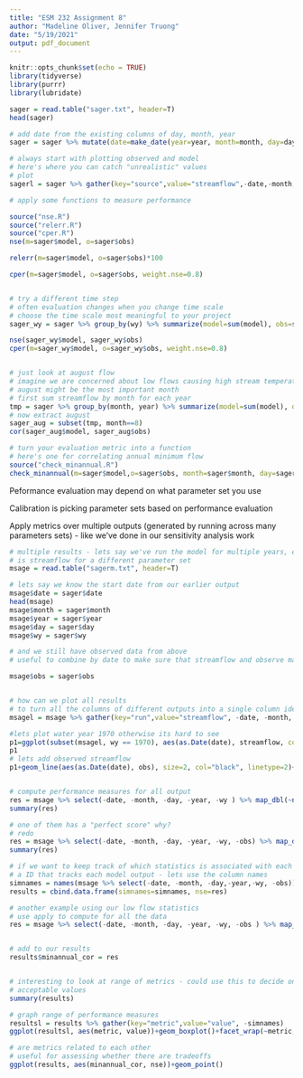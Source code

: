 ```yaml
---
title: "ESM 232 Assignment 8"
author: "Madeline Oliver, Jennifer Truong"
date: "5/19/2021"
output: pdf_document
---
```


```r
knitr::opts_chunk$set(echo = TRUE)
library(tidyverse)
library(purrr)
library(lubridate)
```


```r

sager = read.table("sager.txt", header=T)
head(sager)

# add date from the existing columns of day, month, year
sager = sager %>% mutate(date=make_date(year=year, month=month, day=day))

# always start with plotting observed and model
# here's where you can catch "unrealistic" values
# plot
sagerl = sager %>% gather(key="source",value="streamflow",-date,-month,-day,-wy,-wyd,-year)

# apply some functions to measure performance

source("nse.R")
source("relerr.R")
source("cper.R")
nse(m=sager$model, o=sager$obs)

relerr(m=sager$model, o=sager$obs)*100

cper(m=sager$model, o=sager$obs, weight.nse=0.8)


# try a different time step
# often evaluation changes when you change time scale
# choose the time scale most meaningful to your project
sager_wy = sager %>% group_by(wy) %>% summarize(model=sum(model), obs=sum(obs))

nse(sager_wy$model, sager_wy$obs)
cper(m=sager_wy$model, o=sager_wy$obs, weight.nse=0.8)


# just look at august flow
# imagine we are concerned about low flows causing high stream temperatures
# august might be the most important month
# first sum streamflow by month for each year
tmp = sager %>% group_by(month, year) %>% summarize(model=sum(model), obs=sum(obs))
# now extract august
sager_aug = subset(tmp, month==8)
cor(sager_aug$model, sager_aug$obs)

# turn your evaluation metric into a function
# here's one for correlating annual minimum flow
source("check_minannual.R")
check_minannual(m=sager$model,o=sager$obs, month=sager$month, day=sager$day, year=sager$year, wy=sager$wy)

```

Peformance evaluation  may depend on what parameter set you use

Calibration is picking parameter sets based on performance evaluation

Apply metrics over multiple outputs (generated by running across many parameters sets) - like we've done in our sensitivity analysis work


```r
# multiple results - lets say we've run the model for multiple years, each column
# is streamflow for a different parameter set
msage = read.table("sagerm.txt", header=T)

# lets say we know the start date from our earlier output
msage$date = sager$date
head(msage)
msage$month = sager$month
msage$year = sager$year
msage$day = sager$day
msage$wy = sager$wy

# and we still have observed data from above
# useful to combine by date to make sure that streamflow and observe match

msage$obs = sager$obs


# how can we plot all results
# to turn all the columns of different outputs into a single column identified by "run"
msagel = msage %>% gather(key="run",value="streamflow", -date, -month, -day, -year, -wy, -obs)

#lets plot water year 1970 otherwise its hard to see
p1=ggplot(subset(msagel, wy == 1970), aes(as.Date(date), streamflow, col=run))+geom_line()+theme(legend.position = "none")
p1
# lets add observed streamflow
p1+geom_line(aes(as.Date(date), obs), size=2, col="black", linetype=2)+labs(y="Streamflow", x="Date")


# compute performance measures for all output
res = msage %>% select(-date, -month, -day, -year, -wy ) %>% map_dbl(~nse(m=.x, o=msage$obs))
summary(res)

# one of them has a "perfect score" why?
# redo
res = msage %>% select(-date, -month, -day, -year, -wy, -obs) %>% map_dbl(~nse(m=.x, o=msage$obs))
summary(res)

# if we want to keep track of which statistics is associated with each run, we need a unique identifies
# a ID that tracks each model output - lets use the column names
simnames = names(msage %>% select(-date, -month, -day,-year,-wy, -obs))
results = cbind.data.frame(simnames=simnames, nse=res)

# another example using our low flow statistics
# use apply to compute for all the data
res = msage %>% select(-date, -month, -day, -year, -wy, -obs ) %>% map_dbl(~check_minannual( o=msage$obs, month=msage$month, day=msage$day, year=msage$year, wy=msage$wy, m=.x))


# add to our results
results$minannual_cor = res


# interesting to look at range of metrics - could use this to decide on
# acceptable values
summary(results)

# graph range of performance measures
resultsl = results %>% gather(key="metric",value="value", -simnames)
ggplot(resultsl, aes(metric, value))+geom_boxplot()+facet_wrap(~metric, scales="free")

# are metrics related to each other
# useful for assessing whether there are tradeoffs
ggplot(results, aes(minannual_cor, nse))+geom_point()

```